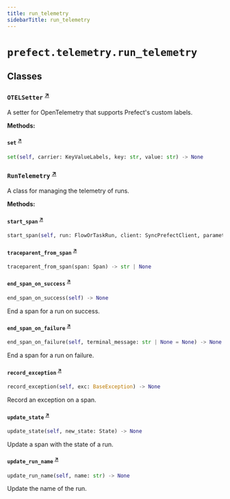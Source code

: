 ```yaml
---
title: run_telemetry
sidebarTitle: run_telemetry
---
```


# `prefect.telemetry.run_telemetry`

## Classes

### `OTELSetter` <sup><a href="https://github.com/PrefectHQ/prefect/blob/main/src/prefect/telemetry/run_telemetry.py#L35" target="_blank">↗</a></sup>


A setter for OpenTelemetry that supports Prefect's custom labels.


**Methods:**

#### `set` <sup><a href="https://github.com/PrefectHQ/prefect/blob/main/src/prefect/telemetry/run_telemetry.py#L40" target="_blank">↗</a></sup>

```python
set(self, carrier: KeyValueLabels, key: str, value: str) -> None
```

### `RunTelemetry` <sup><a href="https://github.com/PrefectHQ/prefect/blob/main/src/prefect/telemetry/run_telemetry.py#L45" target="_blank">↗</a></sup>


A class for managing the telemetry of runs.


**Methods:**

#### `start_span` <sup><a href="https://github.com/PrefectHQ/prefect/blob/main/src/prefect/telemetry/run_telemetry.py#L76" target="_blank">↗</a></sup>

```python
start_span(self, run: FlowOrTaskRun, client: SyncPrefectClient, parameters: dict[str, Any] | None = None) -> Span | None
```

#### `traceparent_from_span` <sup><a href="https://github.com/PrefectHQ/prefect/blob/main/src/prefect/telemetry/run_telemetry.py#L162" target="_blank">↗</a></sup>

```python
traceparent_from_span(span: Span) -> str | None
```

#### `end_span_on_success` <sup><a href="https://github.com/PrefectHQ/prefect/blob/main/src/prefect/telemetry/run_telemetry.py#L167" target="_blank">↗</a></sup>

```python
end_span_on_success(self) -> None
```

End a span for a run on success.


#### `end_span_on_failure` <sup><a href="https://github.com/PrefectHQ/prefect/blob/main/src/prefect/telemetry/run_telemetry.py#L176" target="_blank">↗</a></sup>

```python
end_span_on_failure(self, terminal_message: str | None = None) -> None
```

End a span for a run on failure.


#### `record_exception` <sup><a href="https://github.com/PrefectHQ/prefect/blob/main/src/prefect/telemetry/run_telemetry.py#L187" target="_blank">↗</a></sup>

```python
record_exception(self, exc: BaseException) -> None
```

Record an exception on a span.


#### `update_state` <sup><a href="https://github.com/PrefectHQ/prefect/blob/main/src/prefect/telemetry/run_telemetry.py#L194" target="_blank">↗</a></sup>

```python
update_state(self, new_state: State) -> None
```

Update a span with the state of a run.


#### `update_run_name` <sup><a href="https://github.com/PrefectHQ/prefect/blob/main/src/prefect/telemetry/run_telemetry.py#L209" target="_blank">↗</a></sup>

```python
update_run_name(self, name: str) -> None
```

Update the name of the run.

